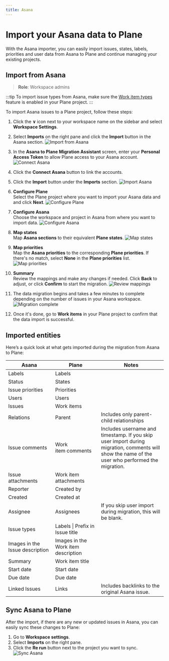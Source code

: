 ```yaml
---
title: Asana
---
```


# Import your Asana data to Plane

With the Asana importer, you can easily import issues, states, labels, priorities and user data from Asana to Plane and continue managing your existing projects.

## Import from Asana
> **Role**: Workspace admins

:::tip
To import issue types from Asana, make sure the [Work item types](/core-concepts/issues/issue-types) feature is enabled in your Plane project.
:::

To import Asana issues to a Plane project, follow these steps:
1. Click the **∨** icon next to your workspace name on the sidebar and select **Workspace Settings**.

2. Select **Imports** on the right pane and click the **Import** button in the Asana section. 
    ![Import from Asana](https://media.docs.plane.so/importers/asana/import-asana.webp#center)   

4. In the **Asana to Plane Migration Assistant** screen, enter your **Personal Access Token** to allow Plane access to your Asana account. 
    ![Connect Asana](https://media.docs.plane.so/importers/asana/asana-plane-migration-assistant.webp#center)

5. Click the **Connect Asana** button to link the accounts.

6. Click the **Import** button under the **Imports** section.
    ![Import Asana](https://media.docs.plane.so/importers/asana/import-asana-data.webp#center)

7. **Configure Plane**   
    Select the Plane project where you want to import your Asana data and and click **Next**.
        ![Configure Plane](https://media.docs.plane.so/importers/asana/configure-plane.webp#center) 

8. **Configure Asana**  
    Choose the workspace and project in Asana from where you want to import data.
       ![Configure Asana](https://media.docs.plane.so/importers/asana/configure-asana.webp#center)  

10. **Map states**  
    Map **Asana sections** to their equivalent **Plane states**.
       ![Map states](https://media.docs.plane.so/importers/asana/map-states.webp#center)   

11. **Map priorities**  
    Map the **Asana priorities** to the corresponding **Plane priorities**. If  there's no match, select **None** in the **Plane priorities** list.
       ![Map priorities](https://media.docs.plane.so/importers/asana/map-priorities.webp#center)   

12. **Summary**  
    Review the mappings and make any changes if needed.  Click **Back** to adjust, or click **Confirm** to start the migration.
       ![Review mappings](https://media.docs.plane.so/importers/asana/import-summary.webp#center)   

13. The data migration begins and takes a few minutes to complete depending on the number of issues in your Asana workspace. 
       ![Migration complete](https://media.docs.plane.so/importers/asana/import-complete.webp#center)   

14. Once it's done, go to **Work items** in your Plane project to confirm that the data import is successful. 

## Imported entities

Here’s a quick look at what gets imported during the migration from Asana to Plane:

| Asana | Plane | Notes|
|--------------| ------------------- |---- |
| Labels | Labels | |
| Status | States | |
| Issue priorities | Priorities | |
| Users | Users | |
| Issues | Work items | |
| Relations | Parent | Includes only parent-child relationships |
| Issue&nbsp;comments | Work item&nbsp;comments |Includes username and timestamp. If you skip user import during migration, comments will show the name of the user who performed the migration.|
| Issue attachments | Work item attachments | |
| Reporter | Created by | |
| Created | Created at | |
| Assignee | Assignees | If you skip user import during migration, this will be blank.|
| Issue types | Labels \| Prefix in Issue title | |
| Images in the Issue description | Images in the Work item description | |
| Summary | Work item title | |
| Start date | Start date | |
| Due date | Due date | |
| Linked Issues | Links | Includes backlinks to the original Asana issue.|

## Sync Asana to Plane

After the import, if there are any new or updated issues in Asana, you can easily sync these changes to Plane:

1. Go to **Workspace settings**.
2. Select **Imports** on the right pane. 
3. Click the **Re run** button next to the project you want to sync.
    ![Sync Asana](https://media.docs.plane.so/importers/asana/rerun-import.webp#center)   

